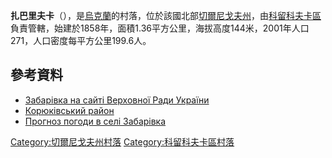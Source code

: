 {{coord|51|41|1|N|32|5|46|E|scale:100000|display=title}}

'''扎巴里夫卡'''（{{lang-uk|Забарівка}}），是[[烏克蘭|烏克蘭]]的村落，位於該國北部[[切爾尼戈夫州|切爾尼戈夫州]]，由[[科留科夫卡區|科留科夫卡區]]負責管轄，始建於1858年，面積1.36平方公里，海拔高度144米，2001年人口271，人口密度每平方公里199.6人。

==參考資料==
* [http://w1.c1.rada.gov.ua/pls/z7503/A005?rdat1=23.11.2011&rf7571=40305 Забарівка на сайті Верховної Ради України]
* [http://korjukivka.at.ua/dir/zabarivka/19 Корюківський район] {{Wayback|url=http://korjukivka.at.ua/dir/zabarivka/19 |date=20160403035831 }}
* [http://weather.in.ua/ua/chernigovskaja/8005 Прогноз погоди в селі Забарівка] {{Wayback|url=http://weather.in.ua/ua/chernigovskaja/8005 |date=20111220110805 }}

[[Category:切爾尼戈夫州村落|Category:切爾尼戈夫州村落]]
[[Category:科留科夫卡區村落|Category:科留科夫卡區村落]]


{{Chernihiv-geo-stub}}